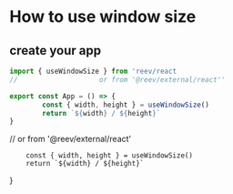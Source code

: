 # How to use window size

## create your app

```ts
import { useWindowSize } from 'reev/react
//                    or from '@reev/external/react''

export const App = () => {
        const { width, height } = useWindowSize()
        return `${width} / ${height}`
}
```

//                    or from '@reev/external/react'

        const { width, height } = useWindowSize()
        return `${width} / ${height}`
}

<App />
